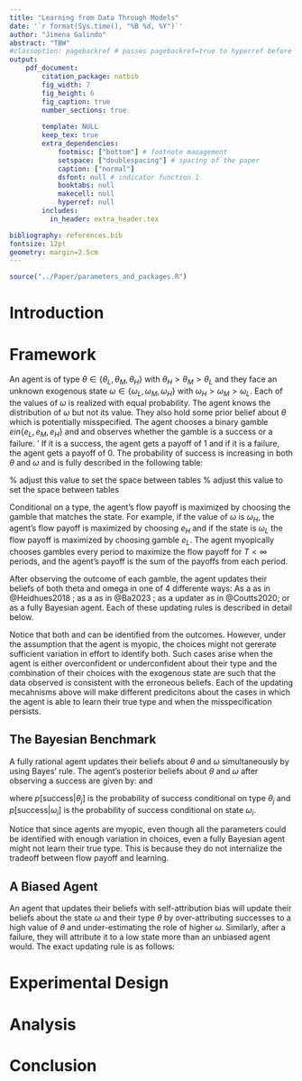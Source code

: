 ```yaml
---
title: "Learning from Data Through Models"
date: '`r format(Sys.time(), "%B %d, %Y")`'
author: "Jimena Galindo"
abstract: "TBW"
#classoption: pagebackref # passes pagebackref=true to hyperref before it is loaded, allowing backreferencing
output: 
    pdf_document:
        citation_package: natbib
        fig_width: 7
        fig_height: 6
        fig_caption: true
        number_sections: true
        
        template: NULL
        keep_tex: true
        extra_dependencies:
            footmisc: ["bottom"] # footnote management
            setspace: ["doublespacing"] # spacing of the paper
            caption: ["normal"]
            dsfont: null # indicator function 1
            booktabs: null
            makecell: null
            hyperref: null
        includes:
          in_header: extra_header.tex

bibliography: references.bib
fontsize: 12pt
geometry: margin=2.5cm
---
```


```r
source("../Paper/parameters_and_packages.R")
```

# Introduction


# Framework
An agent is of type $\theta \in \{\theta_L, \theta_M, \theta_H\}$  with $\theta_H > \theta_M > \theta_L$ and they face an unknown 
exogenous state
$\omega \in \{\omega_L, \omega_M, \omega_H\}$ with $\omega_H>\omega_M>\omega_L$. 
Each of the values of $\omega$ is realized with equal probability. The agent knows the distribution of $\omega$ but not its value. 
They also hold some prior belief about $\theta$ which is potentially misspecified.\footnote{The particular types of misspecification
that are allowed are discussed below.}
The agent chooses a binary gamble $e in \{e_L, e_M, e_H\}$ and and observes whether the gamble is a success or a failure. '
If it is a success,
the agent gets a payoff of $1$ and if it is a failure, the agent gets a payoff of $0$. The probability of success is increasing in
both $\theta$ and $\omega$ and is fully described in the following table:

\begin{tabular}{ c|c|c|c|}
  
  \multicolumn{1}{c}{} & \multicolumn{1}{c}{$\omega_H$} & \multicolumn{1}{c}{$\omega_M$} & \multicolumn{1}{c}{$\omega_L$}\\
  \cline{2-4}
  $e_H$ & 50 & 20 & 2 \\
  \cline{2-4}
  $e_M$ & 45 & 30 & 7 \\
  \cline{2-4}
  $e_L$ & 40 & 25 & 20 \\
  \cline{2-4}
  \multicolumn{1}{c}{} & \multicolumn{1}{c}{} & \multicolumn{1}{c}{$\theta_L$} & \multicolumn{1}{c}{}\\
\end{tabular}
\hspace{.3cm} % adjust this value to set the space between tables
\begin{tabular}{ c|c|c|c|}
  
  \multicolumn{1}{c}{} & \multicolumn{1}{c}{$\omega_H$} & \multicolumn{1}{c}{$\omega_M$} & \multicolumn{1}{c}{$\omega_L$}\\
  \cline{2-4}
  $e_H$ & 80 & 50 & 5 \\
  \cline{2-4}
  $e_M$ & 69 & 65 & 30 \\
  \cline{2-4}
  $e_L$ & 65 & 45 & 40 \\
  \cline{2-4}
  \multicolumn{1}{c}{} & \multicolumn{1}{c}{} & \multicolumn{1}{c}{$\theta_M$} & \multicolumn{1}{c}{}\\
\end{tabular}
\hspace{.3cm} % adjust this value to set the space between tables
\begin{tabular}{ c|c|c|c|}
  
  \multicolumn{1}{c}{} & \multicolumn{1}{c}{$\omega_H$} & \multicolumn{1}{c}{$\omega_M$} & \multicolumn{1}{c}{$\omega_L$}\\
  \cline{2-4}
  $e_H$ & 98 & 65 & 25 \\
  \cline{2-4}
  $e_M$ & 80 & 69 & 35 \\
  \cline{2-4}
  $e_L$ & 75 & 55 & 45 \\
  \cline{2-4}
  \multicolumn{1}{c}{} & \multicolumn{1}{c}{} & \multicolumn{1}{c}{$\theta_H$} & \multicolumn{1}{c}{}\\
\end{tabular}

Conditional on a type, the agent's flow payoff is maximized by choosing the gamble that 
matches the state. For example, if the value of $\omega$ is $\omega_H$, the agent's flow payoff is maximized by 
choosing $e_H$ and if the state is $\omega_L$ the flow payoff is maximized by choosing gamble $e_L$. The agent myopically chooses
gambles every period to maximize the flow payoff for $T<\infty$ periods, and the agent's payoff is the sum of the payoffs from 
each period. 

After observing the outcome of each gamble, the agent updates their beliefs of both theta and omega in one of 4 differente ways: 
As a \emph{dogmatic} as in @Heidhues2018 ; as a \emph{switcher} as in @Ba2023 ; as a \emph{self-attribution} updater as in @Coutts2020; 
or as a fully Bayesian agent. Each of these updating rules is described in detail below.

Notice that both \theta and \omega can be identified from the outcomes.
However, under the assumption that the agent is myopic, the choices might not gererate sufficient variation in effort to 
identify both. Such cases arise when the agent is either overconfident or underconfident about their type and the combination
of their choices with the exogenous state are such that the data observed is consistent with the erroneous beliefs. Each of 
the updating mecahnisms above will make different predicitons about the cases in which the agent is able to learn their true 
type and when the misspecification persists. 

## The Bayesian Benchmark

A fully rational agent updates their beliefs about $\theta$ and $\omega$ simultaneously by using Bayes' rule. 
The agent's posterior beliefs about $\theta$ and $\omega$ after observing a success are given by:
\begin{equation}
p[\theta_j|\text{success}] = \frac{p[\text{success}|\theta_j]p[\theta_j]}{\sum_{k=1}^3 p[\text{success}|\theta_k]p[\theta_k]}
\end{equation}
and
\begin{equation}
p[\omega_i|\text{success}] = \frac{p[\text{success}|\omega_i]p[\omega_i]}{\sum_{k=1}^3 p[\text{success}|\omega_k]p[\omega_k]}
\end{equation}

where $p[\text{success}|\theta_j]$ is the probability of success conditional on type $\theta_j$ and $p[\text{success}|\omega_i]$ is the
probability of success conditional on state $\omega_i$. 

Notice that since agents are myopic, even though all the parameters could be identified with enough variation in choices, even 
a fully Bayesian agent might not learn their true type. This is because they do not internalize the tradeoff between flow payoff
and learning. 

## A Biased Agent
An agent that updates their beliefs with self-attribution bias will update their beliefs about the state $\omega$ and their type $\theta$
by over-attributing successes to a high value of $\theta$ and under-estimating the role of higher $\omega$. Similarly, after a 
failure, they will attribute it to a low state more than an unbiased agent would. The exact updating rule is as follows:
\begin{equation}

\end{equation}


# Experimental Design


# Analysis


# Conclusion